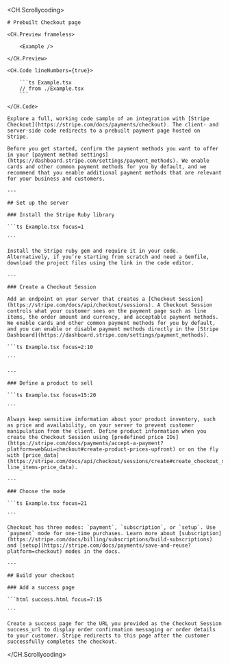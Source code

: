 
<CH.Scrollycoding>

    # Prebuilt Checkout page

    <CH.Preview frameless>

        <Example />

    </CH.Preview>

    <CH.Code lineNumbers={true}>

        ```ts Example.tsx
        // from ./Example.tsx
        ```

    </CH.Code>

    Explore a full, working code sample of an integration with [Stripe Checkout](https://stripe.com/docs/payments/checkout). The client- and server-side code redirects to a prebuilt payment page hosted on Stripe.

    Before you get started, confirm the payment methods you want to offer in your [payment method settings](https://dashboard.stripe.com/settings/payment_methods). We enable cards and other common payment methods for you by default, and we recommend that you enable additional payment methods that are relevant for your business and customers.

    ---

    ## Set up the server

    ### Install the Stripe Ruby library

    ```ts Example.tsx focus=1

    ```

    Install the Stripe ruby gem and require it in your code. Alternatively, if you’re starting from scratch and need a Gemfile, download the project files using the link in the code editor.

    ---

    ### Create a Checkout Session

    Add an endpoint on your server that creates a [Checkout Session](https://stripe.com/docs/api/checkout/sessions). A Checkout Session controls what your customer sees on the payment page such as line items, the order amount and currency, and acceptable payment methods. We enable cards and other common payment methods for you by default, and you can enable or disable payment methods directly in the [Stripe Dashboard](https://dashboard.stripe.com/settings/payment_methods).

    ```ts Example.tsx focus=2:10

    ```

    ---

    ### Define a product to sell

    ```ts Example.tsx focus=15:20

    ```

    Always keep sensitive information about your product inventory, such as price and availability, on your server to prevent customer manipulation from the client. Define product information when you create the Checkout Session using [predefined price IDs](https://stripe.com/docs/payments/accept-a-payment?platform=web&ui=checkout#create-product-prices-upfront) or on the fly with [price_data](https://stripe.com/docs/api/checkout/sessions/create#create_checkout_session-line_items-price_data).

    ---

    ### Choose the mode

    ```ts Example.tsx focus=21

    ```

    Checkout has three modes: `payment`, `subscription`, or `setup`. Use `payment` mode for one-time purchases. Learn more about [subscription](https://stripe.com/docs/billing/subscriptions/build-subscriptions) and [setup](https://stripe.com/docs/payments/save-and-reuse?platform=checkout) modes in the docs.

    ---

    ## Build your checkout

    ### Add a success page

    ```html success.html focus=7:15

    ```

    Create a success page for the URL you provided as the Checkout Session success_url to display order confirmation messaging or order details to your customer. Stripe redirects to this page after the customer successfully completes the checkout.

</CH.Scrollycoding>

<div style={{ height: 99 }} />